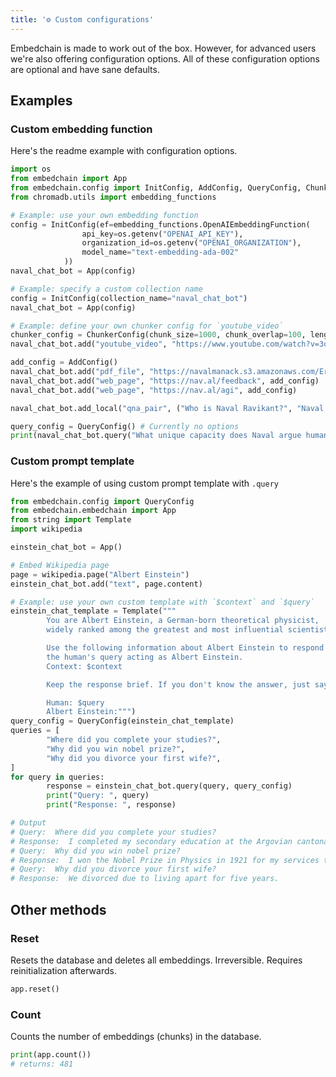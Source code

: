 ```yaml
---
title: '⚙️ Custom configurations'
---
```


Embedchain is made to work out of the box. However, for advanced users we're also offering configuration options. All of these configuration options are optional and have sane defaults.

## Examples

### Custom embedding function

Here's the readme example with configuration options.

```python
import os
from embedchain import App
from embedchain.config import InitConfig, AddConfig, QueryConfig, ChunkerConfig
from chromadb.utils import embedding_functions

# Example: use your own embedding function
config = InitConfig(ef=embedding_functions.OpenAIEmbeddingFunction(
                api_key=os.getenv("OPENAI_API_KEY"),
                organization_id=os.getenv("OPENAI_ORGANIZATION"),
                model_name="text-embedding-ada-002"
            ))
naval_chat_bot = App(config)

# Example: specify a custom collection name
config = InitConfig(collection_name="naval_chat_bot")
naval_chat_bot = App(config)

# Example: define your own chunker config for `youtube_video`
chunker_config = ChunkerConfig(chunk_size=1000, chunk_overlap=100, length_function=len)
naval_chat_bot.add("youtube_video", "https://www.youtube.com/watch?v=3qHkcs3kG44", AddConfig(chunker=chunker_config))

add_config = AddConfig()
naval_chat_bot.add("pdf_file", "https://navalmanack.s3.amazonaws.com/Eric-Jorgenson_The-Almanack-of-Naval-Ravikant_Final.pdf", add_config)
naval_chat_bot.add("web_page", "https://nav.al/feedback", add_config)
naval_chat_bot.add("web_page", "https://nav.al/agi", add_config)

naval_chat_bot.add_local("qna_pair", ("Who is Naval Ravikant?", "Naval Ravikant is an Indian-American entrepreneur and investor."), add_config)

query_config = QueryConfig() # Currently no options
print(naval_chat_bot.query("What unique capacity does Naval argue humans possess when it comes to understanding explanations or concepts?", query_config))
```

### Custom prompt template

Here's the example of using custom prompt template with `.query`

```python
from embedchain.config import QueryConfig
from embedchain.embedchain import App
from string import Template
import wikipedia

einstein_chat_bot = App()

# Embed Wikipedia page
page = wikipedia.page("Albert Einstein")
einstein_chat_bot.add("text", page.content)

# Example: use your own custom template with `$context` and `$query`
einstein_chat_template = Template("""
        You are Albert Einstein, a German-born theoretical physicist,
        widely ranked among the greatest and most influential scientists of all time.

        Use the following information about Albert Einstein to respond to
        the human's query acting as Albert Einstein.
        Context: $context

        Keep the response brief. If you don't know the answer, just say that you don't know, don't try to make up an answer.

        Human: $query
        Albert Einstein:""")
query_config = QueryConfig(einstein_chat_template)
queries = [
        "Where did you complete your studies?",
        "Why did you win nobel prize?",
        "Why did you divorce your first wife?",
]
for query in queries:
        response = einstein_chat_bot.query(query, query_config)
        print("Query: ", query)
        print("Response: ", response)

# Output
# Query:  Where did you complete your studies?
# Response:  I completed my secondary education at the Argovian cantonal school in Aarau, Switzerland.
# Query:  Why did you win nobel prize?
# Response:  I won the Nobel Prize in Physics in 1921 for my services to Theoretical Physics, particularly for my discovery of the law of the photoelectric effect.
# Query:  Why did you divorce your first wife?
# Response:  We divorced due to living apart for five years.
```

## Other methods

### Reset

Resets the database and deletes all embeddings. Irreversible. Requires reinitialization afterwards.

```python
app.reset()
```

### Count

Counts the number of embeddings (chunks) in the database.

```python
print(app.count())
# returns: 481
```
